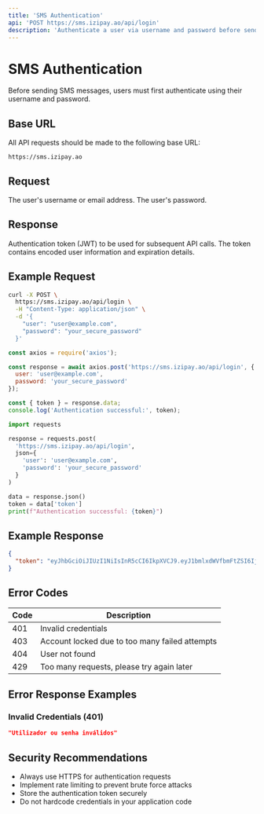 ```yaml
---
title: 'SMS Authentication'
api: 'POST https://sms.izipay.ao/api/login'
description: 'Authenticate a user via username and password before sending SMS messages.'
---
```


# SMS Authentication

Before sending SMS messages, users must first authenticate using their username and password.

## Base URL

All API requests should be made to the following base URL:

```
https://sms.izipay.ao
```

## Request

<ParamField body="user" type="string" required>
  The user's username or email address.
</ParamField>

<ParamField body="password" type="string" required>
  The user's password.
</ParamField>

## Response

<ResponseField name="token" type="string">
  Authentication token (JWT) to be used for subsequent API calls. The token contains encoded user information and expiration details.
</ResponseField>

## Example Request

<CodeGroup>

```bash cURL
curl -X POST \
  https://sms.izipay.ao/api/login \
  -H "Content-Type: application/json" \
  -d '{
    "user": "user@example.com",
    "password": "your_secure_password"
  }'
```

```javascript Node.js
const axios = require('axios');

const response = await axios.post('https://sms.izipay.ao/api/login', {
  user: 'user@example.com',
  password: 'your_secure_password'
});

const { token } = response.data;
console.log('Authentication successful:', token);
```

```python Python
import requests

response = requests.post(
  'https://sms.izipay.ao/api/login',
  json={
    'user': 'user@example.com',
    'password': 'your_secure_password'
  }
)

data = response.json()
token = data['token']
print(f"Authentication successful: {token}")
```

</CodeGroup>

## Example Response

```json
{
  "token": "eyJhbGciOiJIUzI1NiIsInR5cCI6IkpXVCJ9.eyJ1bmlxdWVfbmFtZSI6IjEsMSIsIm5iZiI6MTc0MTc4MzIzNiwiZXhwIjoxNzQxNzg2ODM2LCJpYXQiOjE3NDE3ODMyMzYsImlzcyI6IkF1dGhFeHRlcm5hbEFQSSIsImF1ZCI6ImFwaS1leHRlcm5hbCJ9.R1lnzyurwI_Bv1eOYzQIakFTrkBQLYSIj-gGooOnucA"
}
```

## Error Codes

| Code | Description |
|------|-------------|
| 401  | Invalid credentials |
| 403  | Account locked due to too many failed attempts |
| 404  | User not found |
| 429  | Too many requests, please try again later |

## Error Response Examples

### Invalid Credentials (401)

```json
"Utilizador ou senha inválidos"
```

## Security Recommendations

- Always use HTTPS for authentication requests
- Implement rate limiting to prevent brute force attacks
- Store the authentication token securely
- Do not hardcode credentials in your application code 